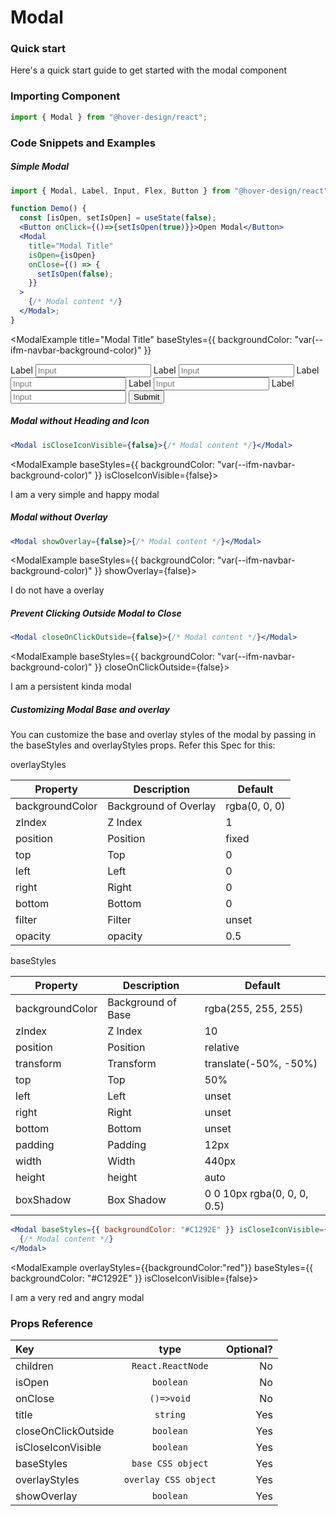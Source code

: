 # Modal

### Quick start

Here's a quick start guide to get started with the modal component

### Importing Component

```jsx
import { Modal } from "@hover-design/react";
```

### Code Snippets and Examples

##### Simple Modal


```jsx
import { Modal, Label, Input, Flex, Button } from "@hover-design/react";

function Demo() {
  const [isOpen, setIsOpen] = useState(false);
  <Button onClick={()=>{setIsOpen(true)}}>Open Modal</Button>
  <Modal
    title="Modal Title"
    isOpen={isOpen}
    onClose={() => {
      setIsOpen(false);
    }}
  >
    {/* Modal content */}
  </Modal>;
}
```

<ModalExample
  title="Modal Title"
  baseStyles={{ backgroundColor: "var(--ifm-navbar-background-color)" }}
>
  <Flex gap="12px">
    <Flex gap="4px" flexDirection="column">
      <Label>
        Label
        <Input placeholder="Input" />
      </Label>
      <Label>
        Label
        <Input placeholder="Input" />
      </Label>
      <Label>
        Label
        <Input placeholder="Input" />
      </Label>
    </Flex>
    <Flex gap="4px" flexDirection="column">
      <Label>
        Label
        <Input placeholder="Input" />
      </Label>
      <Label>
        Label
        <Input placeholder="Input" />
      </Label>
    </Flex>
  </Flex>
  <Flex justifyContent="flex-end">
    <Button>Submit</Button>
  </Flex>
</ModalExample>

##### Modal without Heading and Icon

```jsx
<Modal isCloseIconVisible={false}>{/* Modal content */}</Modal>
```

<ModalExample baseStyles={{ backgroundColor: "var(--ifm-navbar-background-color)" }} isCloseIconVisible={false}>

<span>I am a very simple and happy modal</span>

</ModalExample>

##### Modal without Overlay

```jsx
<Modal showOverlay={false}>{/* Modal content */}</Modal>
```

<ModalExample baseStyles={{ backgroundColor: "var(--ifm-navbar-background-color)" }} showOverlay={false}>

<span>I do not have a overlay</span>

</ModalExample>

##### Prevent Clicking Outside Modal to Close

```jsx
<Modal closeOnClickOutside={false}>{/* Modal content */}</Modal>
```

<ModalExample baseStyles={{ backgroundColor: "var(--ifm-navbar-background-color)" }} closeOnClickOutside={false}>

<span>I am a persistent kinda modal</span>

</ModalExample>

##### Customizing Modal Base and overlay

You can customize the base and overlay styles of the modal by passing in the baseStyles and overlayStyles props. Refer this Spec for this:

overlayStyles

| Property        | Description           | Default       |
| --------------- | --------------------- | ------------- |
| backgroundColor | Background of Overlay | rgba(0, 0, 0) |
| zIndex          | Z Index               | 1             |
| position        | Position              | fixed         |
| top             | Top                   | 0             |
| left            | Left                  | 0             |
| right           | Right                 | 0             |
| bottom          | Bottom                | 0             |
| filter          | Filter                | unset         |
| opacity         | opacity               | 0.5           |

baseStyles

| Property        | Description        | Default                     |
| --------------- | ------------------ | --------------------------- |
| backgroundColor | Background of Base | rgba(255, 255, 255)         |
| zIndex          | Z Index            | 10                          |
| position        | Position           | relative                    |
| transform       | Transform          | translate(-50%, -50%)       |
| top             | Top                | 50%                         |
| left            | Left               | unset                       |
| right           | Right              | unset                       |
| bottom          | Bottom             | unset                       |
| padding         | Padding            | 12px                        |
| width           | Width              | 440px                       |
| height          | height             | auto                        |
| boxShadow       | Box Shadow         | 0 0 10px rgba(0, 0, 0, 0.5) |

```jsx
<Modal baseStyles={{ backgroundColor: "#C1292E" }} isCloseIconVisible={false}>
  {/* Modal content */}
</Modal>
```

<ModalExample overlayStyles={{backgroundColor:"red"}} baseStyles={{ backgroundColor: "#C1292E" }} isCloseIconVisible={false}>

<span>I am a very red and angry modal</span>

</ModalExample>

### Props Reference

| Key                 |         type         | Optional? |
| :------------------ | :------------------: | --------: |
| children            |  `React.ReactNode`   |        No |
| isOpen              |      `boolean`       |        No |
| onClose             |      `()=>void`      |        No |
| title               |       `string`       |       Yes |
| closeOnClickOutside |      `boolean`       |       Yes |
| isCloseIconVisible  |      `boolean`       |       Yes |
| baseStyles          |  `base CSS object`   |       Yes |
| overlayStyles       | `overlay CSS object` |       Yes |
| showOverlay         |      `boolean`       |       Yes |

